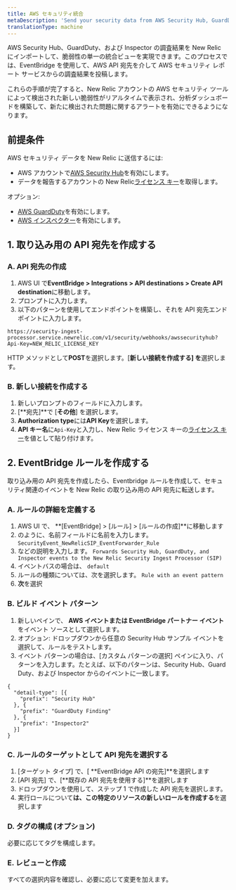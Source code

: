 ```yaml
---
title: AWS セキュリティ統合
metaDescription: 'Send your security data from AWS Security Hub, GuardDuty, and inspector directly to New Relic.'
translationType: machine
---
```


AWS Security Hub、GuardDuty、および Inspector の調査結果を New Relic にインポートして、脆弱性の単一の統合ビューを実現できます。このプロセスでは、EventBridge を使用して、AWS API 宛先を介して AWS セキュリティ レポート サービスからの調査結果を投稿します。

これらの手順が完了すると、New Relic アカウントの AWS セキュリティ ツールによって検出された新しい脆弱性がリアルタイムで表示され、分析ダッシュボードを構築して、新たに検出された問題に関するアラートを有効にできるようになります。

## 前提条件

AWS セキュリティ データを New Relic に送信するには:

* AWS アカウントで[AWS Security Hub](https://docs.aws.amazon.com/securityhub/latest/userguide/securityhub-settingup.html)を有効にします。
* データを報告するアカウントの New Relic[ライセンス キー](/docs/accounts-partnerships/install-new-relic/account-setup/license-key)を取得します。

オプション:

* [AWS GuardDuty](https://docs.aws.amazon.com/guardduty/latest/ug/guardduty_settingup.html)を有効にします。
* [AWS インスペクター](https://docs.aws.amazon.com/inspector/latest/user/getting_started_tutorial.html)を有効にします。

## 1. 取り込み用の API 宛先を作成する

### A. API 宛先の作成

1. AWS UI で**EventBridge > Integrations > API destinations > Create API destination**に移動します。
2. プロンプトに入力します。
3. 以下のパターンを使用してエンドポイントを構築し、それを API 宛先エンドポイントに入力します。

```
https://security-ingest-processor.service.newrelic.com/v1/security/webhooks/awssecurityhub?Api-Key=NEW_RELIC_LICENSE_KEY
```

HTTP メソッドとして**POST**を選択します。\[**新しい接続を作成する] を**選択します。

### B. 新しい接続を作成する

1. 新しいプロンプトのフィールドに入力します。
2. \[**宛先]**で \[**その他**] を選択します。
3. **Authorization type**には**API Key**を選択します。
4. **API キー名**に`Api-Key`と入力し、New Relic ライセンス キーの[ライセンス キー](/docs/accounts-partnerships/install-new-relic/account-setup/license-key)を値として貼り付けます。

## 2. EventBridge ルールを作成する

取り込み用の API 宛先を作成したら、Eventbridge ルールを作成して、セキュリティ関連のイベントを New Relic の取り込み用の API 宛先に転送します。

### A. ルールの詳細を定義する

1. AWS UI で、 **\[EventBridge] > \[ルール] > \[ルールの作成]**に移動します
2. のように、名前フィールドに名前を入力します。 `SecurityEvent_NewRelicSIP_EventForwarder_Rule`
3. などの説明を入力します。 `Forwards Security Hub, GuardDuty, and Inspector events to the New Relic Security Ingest Processor (SIP)`
4. イベントバスの場合は、 `default`
5. ルールの種類については、次を選択します。 `Rule with an event pattern`
6. **次**を選択

### B. ビルド イベント パターン

1. 新しいペインで、 **AWS イベントまたは EventBridge パートナー イベント**をイベント ソースとして選択します。
2. オプション: ドロップダウンから任意の Security Hub サンプル イベントを選択して、ルールをテストします。
3. イベント パターンの場合は、\[カスタム パターンの選択] ペインに入り、パターンを入力します。たとえば、以下のパターンは、Security Hub、Guard Duty、および Inspector からのイベントに一致します。

```
{
  "detail-type": [{
    "prefix": "Security Hub"
  }, {
    "prefix": "GuardDuty Finding"
  }, {
    "prefix": "Inspector2"
  }]
}
```

### C. ルールのターゲットとして API 宛先を選択する

1. \[ターゲット タイプ] で、\[ **EventBridge API の宛先]**を選択します
2. \[API 宛先] で、\[**既存の API 宛先を使用する]**を選択します
3. ドロップダウンを使用して、ステップ 1 で作成した API 宛先を選択します。
4. 実行ロールについて**は、この特定のリソースの新しいロールを作成する**を選択します

### D. タグの構成 (オプション)

必要に応じてタグを構成します。

### E. レビューと作成

すべての選択内容を確認し、必要に応じて変更を加えます。